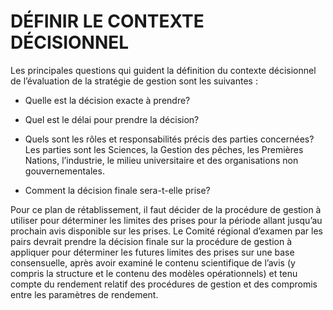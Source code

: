 # DÉFINIR LE CONTEXTE DÉCISIONNEL {#sec:decision-context}

Les principales questions qui guident la définition du contexte décisionnel de l’évaluation de la stratégie de gestion sont les suivantes :

* Quelle est la décision exacte à prendre?

* Quel est le délai pour prendre la décision?

* Quels sont les rôles et responsabilités précis des parties concernées? Les parties sont les Sciences, la Gestion des pêches, les Premières Nations, l’industrie, le milieu universitaire et des organisations non gouvernementales.

* Comment la décision finale sera-t-elle prise?

Pour ce plan de rétablissement, il faut décider de la procédure de gestion à utiliser pour déterminer les limites des prises pour la période allant jusqu’au prochain avis disponible sur les prises. 
Le Comité régional d’examen par les pairs devrait prendre la décision finale sur la procédure de gestion à appliquer pour déterminer les futures limites des prises sur une base consensuelle, après avoir examiné le contenu scientifique de l’avis (y compris la structure et le contenu des modèles opérationnels) et tenu compte du rendement relatif des procédures de gestion et des compromis entre les paramètres de rendement.

